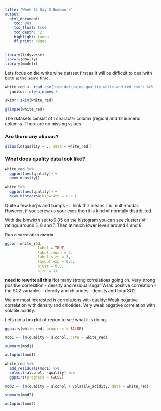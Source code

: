 ```yaml
---
title: "Week 10 Day 5 Homework"
output:
  html_document:
    toc: yes
    toc_float: true
    toc_depth: '2'
    highlight: tango
    df_print: paged
---
```



```r
library(tidyverse)
library(GGally)
library(modelr)
```
Lets focus on the white wine dataset first as it will be difficult to deal with both at the same time. 


```r
white_red <- read_csv("raw_data/wine-quality-white-and-red.csv") %>% 
  janitor::clean_names()
```

```r
skimr::skim(white_red)

glimpse(white_red)
```

The datasets consist of 1 character column (region) and 12 numeric columns. 
There are no missing values



### Are there any aliases?
```r
alias(lm(quality ~ ., data = white_red))
```

### What does quality data look like?

```r
white_red %>% 
  ggplot(aes(quality)) +
  geom_density()

white %>% 
  ggplot(aes(quality)) +
  geom_histogram(binwidth = 0.05)
```

Quite a few lumps and bumps - I think this means it is multi-modal. However, if you screw up your eyes then it is kind of normally distributed.

With the binwidth set to 0.05 on the histogram you can see clusters of ratings around 5, 6 and 7. Then at much lower levels around 4 and 8.


Run a correlation matrix
```r
ggcorr(white_red,
               label = TRUE,
               label_round = 2,
               label_size = 3,
               layout.exp = 0.5, 
               hjust = 0.8,
               size = 3) 
```
**need to rewrite all this**
Not many strong correlations going on. 
Very strong positive correlation - density and residual sugar
Weak positive correlation - the SO2 variables
                          - density and chlorides
                          - density and total SO2
                          
We are most interested in correlations with quality:
Weak negative correlation with density and chlorides.
Very weak negative correlation with volatile acidity.

Lets run a boxplot of region to see what it is doing.


```r

ggpairs(white_red, progress = FALSE)

```



```r
mod1 <- lm(quality ~ alcohol, data = white_red)

summary(mod1)
```

```r
autoplot(mod1)
```




```r
white_red %>% 
  add_residuals(mod1) %>% 
  select(-alcohol, -quality) %>% 
  ggpairs(progress = FALSE)
```

```r
mod2 <- lm(quality ~ alcohol + volatile_acidity, data = white_red)

summary(mod2)
```

```r
autoplot(mod2)
```

